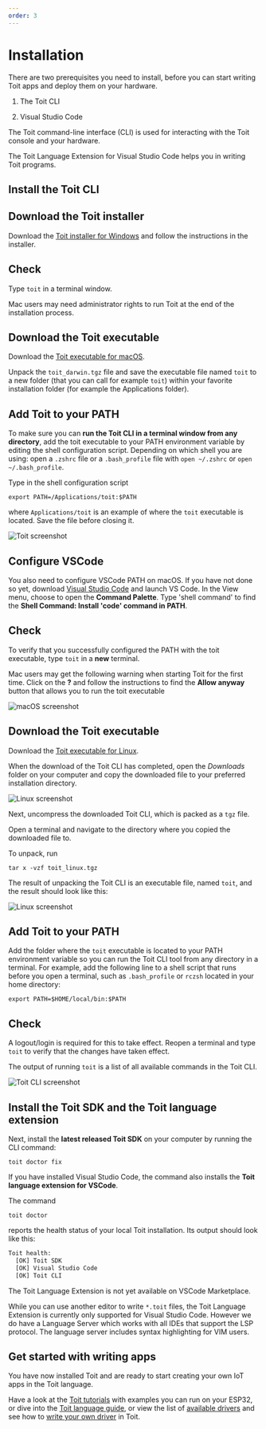 ```yaml
---
order: 3
---
```



# Installation

There are two prerequisites you need to install, before you can start writing Toit apps and deploy them on your hardware. 

1. The Toit CLI

2. Visual Studio Code

The Toit command-line interface (CLI) is used for interacting with the Toit console and your hardware. 

The Toit Language Extension for Visual Studio Code helps you in writing Toit programs.

## Install the Toit CLI

<Tabs>
<div label="Install on Windows">

## Download the Toit installer

Download the
[Toit installer for Windows](https://archive.toit.io/cli/latest/windows/installer)
and follow the instructions in the installer.

## Check

Type `toit` in a terminal window.

</div>
<div label="Install on macOS">

<Note>
Mac users may need administrator rights to run Toit at the end of the installation process.
</Note>

## Download the Toit executable

Download the
[Toit executable for macOS](https://archive.toit.io/cli/latest/darwin).

Unpack the `toit_darwin.tgz` file and save the executable file named `toit` to a new folder (that you can call for example `toit`) within your favorite installation folder (for example the Applications folder).

## Add Toit to your PATH

To make sure you can **run the Toit CLI in a terminal window from any directory**, add the toit executable to your PATH environment variable by editing the shell configuration script. Depending on which shell you are using: open a `.zshrc` file or a `.bash_profile` file with `open ~/.zshrc` or `open ~/.bash_profile`.

Type in the shell configuration script

```shell
export PATH=/Applications/toit:$PATH
```

where `Applications/toit` is an example of where the `toit` executable is located. Save the file before closing it.

<img src={ZshrcBashProfile} alt="Toit screenshot" />

## Configure VSCode

You also need to configure VSCode PATH on macOS. If you have not done so yet,
download [Visual Studio Code](https://code.visualstudio.com/download) and
launch VS Code. In the View menu, choose to open the **Command Palette**. Type
'shell command' to find the **Shell Command: Install 'code' command in PATH**.

## Check

To verify that you successfully configured the PATH with the toit executable, type `toit` in a **new** terminal.

<Note>

Mac users may get the following warning when starting Toit for the first time. Click on the **?** and follow the instructions to find the **Allow anyway** button that allows you to run the toit executable

<img src={MacWarning} alt="macOS screenshot" />

</Note>

</div>
<div label="Install on Linux">

## Download the Toit executable

Download the
[Toit executable for Linux](https://archive.toit.io/cli/latest/linux).

When the download of the Toit CLI has completed, open the _Downloads_ folder on your computer and copy the downloaded file to your preferred installation directory.

<img src={DownloadsFolder} alt="Linux screenshot" />

Next, uncompress the downloaded Toit CLI, which is packed as a `tgz` file.

Open a terminal and navigate to the directory where you copied the downloaded file to.

To unpack, run

```shell
tar x -vzf toit_linux.tgz
```

The result of unpacking the Toit CLI is an executable file, named `toit`, and the result should look like this:

<img src={Extract} alt="Linux screenshot" />

## Add Toit to your PATH

Add the folder where the `toit` executable is located to your PATH environment variable so you can run the Toit CLI tool from any directory in a terminal. For example, add the following line to a shell script that runs before you open a terminal, such as `.bash_profile` or `rczsh` located in your home directory:

```shell
export PATH=$HOME/local/bin:$PATH
```

## Check

A logout/login is required for this to take effect. Reopen a terminal and type `toit` to verify that the changes have taken effect.

</div>
</Tabs>

The output of running `toit` is a list of all available commands in the Toit CLI.

<img src={ToitCli} alt="Toit CLI screenshot" />

## Install the Toit SDK and the Toit language extension

Next, install the **latest released Toit SDK** on your computer by running the CLI command:

```shell
toit doctor fix
```

If you have installed Visual Studio Code, the command also installs the **Toit language extension for VSCode**.

The command

```shell
toit doctor
```

reports the health status of your local Toit installation. Its output should look like this:

```txt
Toit health:
  [OK] Toit SDK
  [OK] Visual Studio Code
  [OK] Toit CLI
```

<Note title="Toit Language Extension"> 
The Toit Language Extension is not yet available on VSCode Marketplace.

While you can use another editor to write `*.toit` files, the Toit Language Extension is currently only supported for Visual Studio Code. 
However we do have a Language Server which works with all IDEs that support the LSP protocol. The language server includes syntax highlighting for VIM users.
</Note>

## Get started with writing apps

You have now installed Toit and are ready to start creating your own IoT apps in the Toit language.

Have a look at the [Toit tutorials](../../platform/tutorials) with examples you can run 
on your ESP32, or dive into the [Toit language guide](../../language/language), or view the list of [available drivers](../../peripherals/drivers/driverslist) and see how to [write your own driver](../../peripherals/drivers/write/sparkfun_joystick) in Toit.

